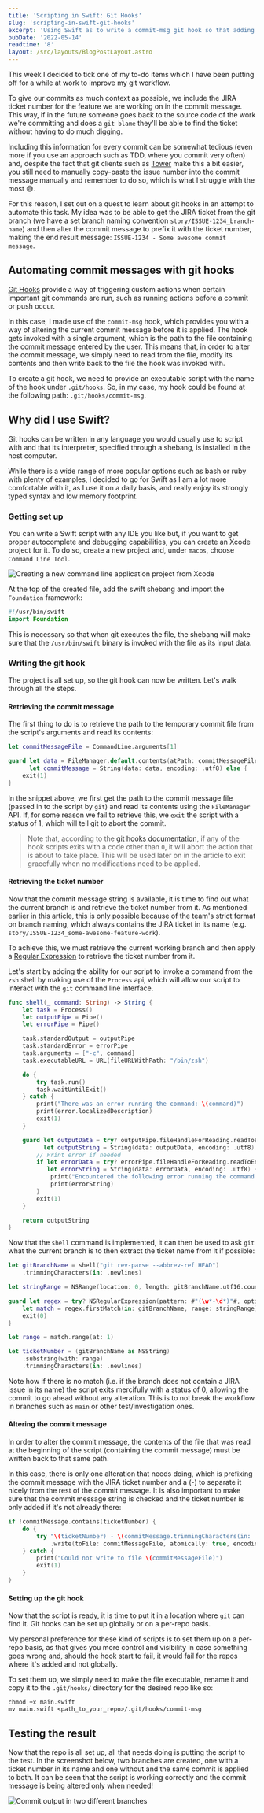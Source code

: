 ```yaml
---
title: 'Scripting in Swift: Git Hooks'
slug: 'scripting-in-swift-git-hooks'
excerpt: 'Using Swift as to write a commit-msg git hook so that adding ticket numbers to a commit message can be automated.'
pubDate: '2022-05-14'
readtime: '8'
layout: /src/layouts/BlogPostLayout.astro
---
```


This week I decided to tick one of my to-do items which I have been putting off for a while at work to improve my git workflow.

To give our commits as much context as possible, we include the JIRA ticket number for the feature we are working on in the commit message. This way, if in the future someone goes back to the source code of the work we're committing and does a `git blame` they'll be able to find the ticket without having to do much digging.

Including this information for every commit can be somewhat tedious (even more if you use an approach such as TDD, where you commit very often) and, despite the fact that git clients such as [Tower](https://www.git-tower.com/mac) make this a bit easier, you still need to manually copy-paste the issue number into the commit message manually and remember to do so, which is what I struggle with the most 😅.

For this reason, I set out on a quest to learn about git hooks in an attempt to automate this task. My idea was to be able to get the JIRA ticket from the git branch (we have a set branch naming convention `story/ISSUE-1234_branch-name`) and then alter the commit message to prefix it with the ticket number, making the end result message: `ISSUE-1234 - Some awesome commit message`.

## Automating commit messages with git hooks

[Git Hooks](https://git-scm.com/book/en/v2/Customizing-Git-Git-Hooks) provide a way of triggering custom actions when certain important git commands are run, such as running actions before a commit or push occur.

In this case, I made use of the `commit-msg` hook, which provides you with a way of altering the current commit message before it is applied. The hook gets invoked with a single argument, which is the path to the file containing the commit message entered by the user. This means that, in order to alter the commit message, we simply need to read from the file, modify its contents and then write back to the file the hook was invoked with.

To create a git hook, we need to provide an executable script with the name of the hook under `.git/hooks`. So, in my case, my hook could be found at the following path: `.git/hooks/commit-msg`.

## Why did I use Swift?

Git hooks can be written in any language you would usually use to script with and that its interpreter, specified through a shebang, is installed in the host computer.

While there is a wide range of more popular options such as bash or ruby with plenty of examples, I decided to go for Swift as I am a lot more comfortable with it, as I use it on a daily basis, and really enjoy its strongly typed syntax and low memory footprint.

### Getting set up

You can write a Swift script with any IDE you like but, if you want to get proper autocomplete and debugging capabilities, you can create an Xcode project for it. To do so, create a new project and, under `macos`, choose `Command Line Tool`.

![Creating a new command line application project from Xcode](/assets/posts/scripting-in-swift-git-hooks/xcode-new-project.png)

At the top of the created file, add the swift shebang and import the `Foundation` framework:

```swift:main.swift
#!/usr/bin/swift
import Foundation
```

This is necessary so that when git executes the file, the shebang will make sure that the `/usr/bin/swift` binary is invoked with the file as its input data.

### Writing the git hook

The project is all set up, so the git hook can now be written. Let's walk through all the steps.

#### Retrieving the commit message

The first thing to do is to retrieve the path to the temporary commit file from the script's arguments and read its contents:

```swift:main.swift
let commitMessageFile = CommandLine.arguments[1]

guard let data = FileManager.default.contents(atPath: commitMessageFile),
      let commitMessage = String(data: data, encoding: .utf8) else {
    exit(1)
}
```

In the snippet above, we first get the path to the commit message file (passed in to the script by `git`) and read its contents using the `FileManager` API. If, for some reason we fail to retrieve this, we `exit` the script with a status of 1, which will tell git to abort the commit.

> Note that, according to the [git hooks documentation](https://git-scm.com/book/en/v2/Customizing-Git-Git-Hooks), if any of the hook scripts exits with a code other than `0`, it will abort the action that is about to take place. This will be used later on in the article to exit gracefully when no modifications need to be applied.

#### Retrieving the ticket number

Now that the commit message string is available, it is time to find out what the current branch is and retrieve the ticket number from it. As mentioned earlier in this article, this is only possible because of the team's strict format on branch naming, which always contains the JIRA ticket in its name (e.g. `story/ISSUE-1234_some-awesome-feature-work`).

To achieve this, we must retrieve the current working branch and then apply a [Regular Expression](https://nshipster.com/swift-regular-expressions/) to retrieve the ticket number from it.

Let's start by adding the ability for our script to invoke a command from the `zsh` shell by making use of the `Process` api, which will allow our script to interact with the `git` command line interface.

```swift:main.swift
func shell(_ command: String) -> String {
    let task = Process()
    let outputPipe = Pipe()
    let errorPipe = Pipe()

    task.standardOutput = outputPipe
    task.standardError = errorPipe
    task.arguments = ["-c", command]
    task.executableURL = URL(fileURLWithPath: "/bin/zsh")

    do {
        try task.run()
        task.waitUntilExit()
    } catch {
        print("There was an error running the command: \(command)")
        print(error.localizedDescription)
        exit(1)
    }

    guard let outputData = try? outputPipe.fileHandleForReading.readToEnd(),
          let outputString = String(data: outputData, encoding: .utf8) else {
        // Print error if needed
        if let errorData = try? errorPipe.fileHandleForReading.readToEnd(),
           let errorString = String(data: errorData, encoding: .utf8) {
            print("Encountered the following error running the command:")
            print(errorString)
        }
        exit(1)
    }

    return outputString
}
```

Now that the `shell` command is implemented, it can then be used to ask `git` what the current branch is to then extract the ticket name from it if possible:

```swift:main.swift
let gitBranchName = shell("git rev-parse --abbrev-ref HEAD")
    .trimmingCharacters(in: .newlines)

let stringRange = NSRange(location: 0, length: gitBranchName.utf16.count)

guard let regex = try? NSRegularExpression(pattern: #"(\w*-\d*)"#, options: .anchorsMatchLines),
    let match = regex.firstMatch(in: gitBranchName, range: stringRange) else {
    exit(0)
}

let range = match.range(at: 1)

let ticketNumber = (gitBranchName as NSString)
    .substring(with: range)
    .trimmingCharacters(in: .newlines)
```

Note how if there is no match (i.e. if the branch does not contain a JIRA issue in its name) the script exits mercifully with a status of 0, allowing the commit to go ahead without any alteration. This is to not break the workflow in branches such as `main` or other test/investigation ones.

#### Altering the commit message

In order to alter the commit message, the contents of the file that was read at the beginning of the script (containing the commit message) must be written back to that same path.

In this case, there is only one alteration that needs doing, which is prefixing the commit message with the JIRA ticket number and a (-) to separate it nicely from the rest of the commit message. It is also important to make sure that the commit message string is checked and the ticket number is only added if it's not already there:

```swift:main.swift
if !commitMessage.contains(ticketNumber) {
    do {
        try "\(ticketNumber) - \(commitMessage.trimmingCharacters(in: .newlines))"
            .write(toFile: commitMessageFile, atomically: true, encoding: .utf8)
    } catch {
        print("Could not write to file \(commitMessageFile)")
        exit(1)
    }
}
```

#### Setting up the git hook

Now that the script is ready, it is time to put it in a location where `git` can find it. Git hooks can be set up globally or on a per-repo basis.

My personal preference for these kind of scripts is to set them up on a per-repo basis, as that gives you more control and visibility in case something goes wrong and, should the hook start to fail, it would fail for the repos where it's added and not globally.

To set them up, we simply need to make the file executable, rename it and copy it to the `.git/hooks/` directory for the desired repo like so:

```bash:Terminal
chmod +x main.swift
mv main.swift <path_to_your_repo>/.git/hooks/commit-msg
```

## Testing the result

Now that the repo is all set up, all that needs doing is putting the script to the test. In the screenshot below, two branches are created, one with a ticket number in its name and one without and the same commit is applied to both. It can be seen that the script is working correctly and the commit message is being altered only when needed!

![Commit output in two different branches](/assets/posts/scripting-in-swift-git-hooks/git-hook-output.png)
